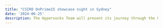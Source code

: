 ```yaml
---
title: "CSIRO OnPrime15 showcase night in Sydney"
date: '2024-06-25'
description: The Hypersocks Team will present its journey through the CSIRO ON Prime Program.
---
```


